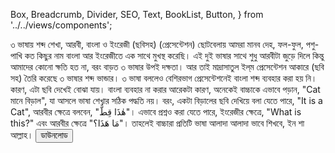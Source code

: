   Box,
  Breadcrumb,
  Divider,
  SEO,
  Text,
  BookList,
  Button,
} from '../../views/components';

<SEO pageTitle="৩ ভাষায় শব্দ শেখা, আরবী, বাংলা ও ইংরেজী (ছবিসহ) (প্রেসেন্টেশন)" />
<Box maxWidth={960} margin="0 auto" padding={{ xs: 3, sm: 4 }}>

<Text variant="h2" textAlign="center">
  ৩ ভাষায় শব্দ শেখা, আরবী, বাংলা ও ইংরেজী (ছবিসহ) (প্রেসেন্টেশন)
</Text>
<Divider />
<Breadcrumb
  links={[
    { url: '/', name: 'নীড়পাতা' },
    { url: '/study-materials/', name: 'শিক্ষাপোকরণ' },
  ]}
/>
<Divider />

<Text>
  ছোটবেলায় আমরা মানব দেহ, ফল-ফুল, পশু-পাখি কত কিছুর নাম বাংলা আর ইংরেজীতে এক
  সাথে মুখস্থ করেছি। এই দুই ভাষার সাথে শুধু আরবীটা জুড়ে দিলে কিন্তু আমাদের কোনো
  ক্ষতি হত না, বরং বাড়ত ৩ ভাষার উপই দক্ষতা।
</Text>

<Text>
  আর তাই মাদ্রাসাতুল ইল্‌ম প্রেসেন্টেশন আকারে (ছবি সহ) তৈরি করেছে ৩ ভাষার শব্দ
  ভান্ডার। ৩ ভাষা বললেও বেশিরভাগ প্রেসেন্টেশনেই বাংলা শব্দ ব্যবহার করা হয় নি।
  কারণ, এটা ছবি দেখেই বোঝা যায়।
</Text>

<Text>
  বাংলা ব্যবহার না করার আরেকটা কারণ, অনেকেই বাচ্চাকে এভাবে পড়ান, "Cat মানে
  বিড়াল", যা আসলে ভাষা শেখার সঠিক পদ্ধতি নয়। বরং, একটা বিড়ালের ছবি দেখিয়ে বলা
  যেতে পারে, "It is a Cat", আরবীর ক্ষেত্রে বলবেন, "هٰذَا قِطٌّ"।
</Text>

<Text>
  এভাবে প্রশ্নও করা যেতে পারে, ইংরেজীর ক্ষেত্রে, "What is this?" এবং আরবীর
  ক্ষেত্রে "مَا هَذَا؟"। তাহলেই বাচ্চারা প্রতিটি ভাষা আলাদা আলাদা ভাবে শিখবে, ইন
  শা আল্লাহ।
</Text>

<Box textAlign="center">
  <a
    href="https://drive.google.com/drive/folders/1rYr2Cfm0rLyoTRAApJe6TgQAzFQdTdtQ?usp=sharing"
    target="_blank"
    rel="noreferrer noopener"
  >
    <Button variant="primary">ডাউনলোড</Button>
  </a>
</Box>

</Box>
